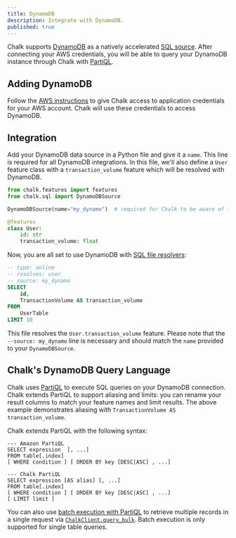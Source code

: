 ```yaml
---
title: DynamoDB
description: Integrate with DynamoDB.
published: true
---
```


Chalk supports [DynamoDB](https://aws.amazon.com/dynamodb/) as a natively accelerated [SQL source](/docs/sql). After connecting your AWS
credentials, you will be able to query your DynamoDB instance through Chalk with [PartiQL](https://partiql.org/).

## Adding DynamoDB

Follow the [AWS instructions](/docs/aws) to give Chalk access to application credentials for your AWS account. Chalk
will use these credentials to access DynamoDB.

## Integration

Add your DynamoDB data source in a Python file and give it a `name`. This line is required for all DynamoDB
integrations. In this file, we'll also define a `User` feature class with a `transaction_volume` feature which will be
resolved with DynamoDB.

```python
from chalk.features import features
from chalk.sql import DynamoDBSource

DynamoDBSource(name="my_dynamo")  # required for Chalk to be aware of this source

@features
class User:
    id: str
    transaction_volume: float
```

Now, you are all set to use DynamoDB with [SQL file resolvers](/docs/sql#sql-file-resolvers):

```sql
-- type: online
-- resolves: user
-- source: my_dynamo
SELECT
    id,
    TransactionVolume AS transaction_volume
FROM
    UserTable
LIMIT 10
```

This file resolves the `User.transaction_volume` feature. Please note that the `--source: my_dynamo` line is necessary
and should match the `name` provided to your `DynamoDBSource`.

## Chalk's DynamoDB Query Language

Chalk uses [PartiQL](https://partiql.org/) to execute SQL queries on your DynamoDB connection. Chalk extends PartiQL to
support aliasing and limits: you can rename your result columns to match your feature names
and limit results. The above example demonstrates aliasing with `TransactionVolume AS transaction_volume`.

Chalk extends PartiQL with the following syntax:

```
--- Amazon PartiQL
SELECT expression  [, ...]
FROM table[.index]
[ WHERE condition ] [ ORDER BY key [DESC|ASC] , ...]

--- Chalk PartiQL
SELECT expression [AS alias] [, ...]
FROM table[.index]
[ WHERE condition ] [ ORDER BY key [DESC|ASC] , ...]
[ LIMIT limit ]
```

You can also use [batch execution with
PartiQL](https://docs.aws.amazon.com/amazondynamodb/latest/developerguide/ql-reference.multiplestatements.batching.html)
to retrieve multiple records in a single request via [`ChalkClient.query_bulk`](/api-docs#ChalkClient.query_bulk). Batch
execution is only supported for single table queries.

